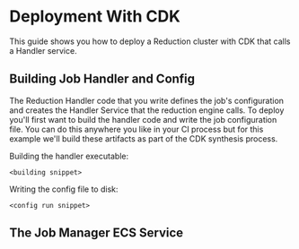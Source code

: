 # Deployment With CDK

This guide shows you how to deploy a Reduction cluster with CDK that calls a
Handler service.

## Building Job Handler and Config

The Reduction Handler code that you write defines the job's configuration and
creates the Handler Service that the reduction engine calls. To deploy you'll
first want to build the handler code and write the job configuration file. You
can do this anywhere you like in your CI process but for this example we'll
build these artifacts as part of the CDK synthesis process.

Building the handler executable:

```
<building snippet>
```

Writing the config file to disk:

```
<config run snippet>
```

## The Job Manager ECS Service


